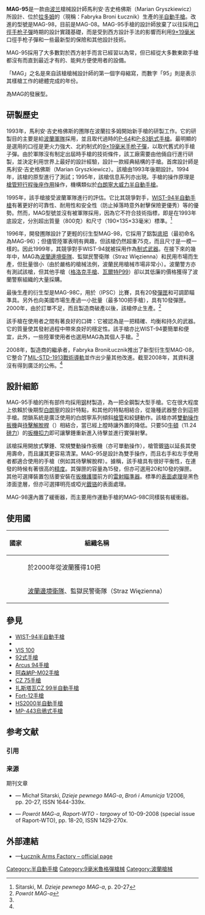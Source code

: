 {{noteTA
|G1=軍事
|G2=長度單位
|G3=Firearms
}}
{{Infobox Weapon
|name= {{Lang|en|MAG-95}}
|image= [[File:MAG08_PICT0026.jpg|150px]][[File:MAG-08_PICT0025.jpg|150px]]
|image_size= 
|caption= MAG-08
|origin= {{flagcountry|Poland}}
|type= [[半自动手枪|半自动手枪]]
<!-- Type selection -->
|is_ranged= yes
|is_bladed= 
|is_explosive= 
|is_artillery= 
|is_vehicle= 
|is_missile= 
|is_UK= 
<!-- Service history -->
|service= 
|used_by= 參見[[#使用國|使用國]]
|wars= 
<!-- Production history -->
|designer= 馬利安·吉史格佛斯（Marian Gryszkiewicz）
|design_date= 1993—1994年
|manufacturer= {{Link-en|阿切爾武器工廠|FB "Łucznik" Radom}}
|unit_cost= 
|production_date= 1995—2000年
|number= 
|variants= <div class="NavFrame collapsed" style="color: black; background-color: #FFFFFF; margin: 0 auto; padding: 0 10px; text-align: left;"><div class="NavHead" style="background-color: #FFFFFF; margin: 0 auto; padding: 0 10px; font-weight:normal;"></div><div class="NavContent" style="background-color: #FFFFFF; margin: 0 auto; padding: 0 10px;">
* MAG-98
* MAG-98C
* MAG-08
</div>
</div>
<!-- General specifications -->
|spec_label= 
|weight= <div class="NavFrame collapsed" style="color: black; background-color: #FFFFFF; margin: 0 auto; padding: 0 10px; text-align: left;"><div class="NavHead" style="background-color: #FFFFFF; margin: 0 auto; padding: 0 10px; font-weight:normal;">空槍：</div><div class="NavContent" style="background-color: #FFFFFF; margin: 0 auto; padding: 0 10px;">
* MAG-95：1,230[[克|克]]（43.39[[盎司|盎司]]，2.71[[磅|磅]]）
* MAG-98：1,055克（37.21盎司，2.33磅）
* MAG-98C：1,055克（37.21盎司，2.33磅）
</div>
</div>
|length= MAG-95、MAG-98、MAG-98C：200[[毫米|毫米]]（8.1[[英寸|英寸]]）
|part_length= 115毫米（4.5英吋）
|width= 35毫米（1.4英吋）
|height= 140毫米（5.5英吋）
|diameter= 
|crew= 
<!-- Ranged weapon specifications -->
|cartridge= [[9×19mm魯格彈|9×19毫米鲁格彈]]
|caliber= 9.02毫米（.357英吋）
|barrels= 1根，[[钢|钢]]製，標準[[膛線|膛線]]纏距為1：10，膛線6條，右旋，無[[槍口|槍口]]裝置
|action= <div class="NavFrame collapsed" style="color: black; background-color: #FFFFFF; margin: 0 auto; padding: 0 10px; text-align: left;"><div class="NavHead" style="background-color: #FFFFFF; margin: 0 auto; padding: 0 10px; font-weight:normal;"></div><div class="NavContent" style="background-color: #FFFFFF; margin: 0 auto; padding: 0 10px;">
* [[後座作用|槍管短行程後座作用]]
* [[扳机#双动/单动式|單／雙動]]
</div>
</div>
|mode= {{Link-en|半自動槍械|Semi-automatic firearm|半自動}}
|rate= 
|velocity= 356[[米每秒|米／秒]]（1,167.98[[英尺每秒|英尺／秒]]）
|energy= 505[[焦耳|焦耳]]（372.488[[英尺·磅|英尺·磅]]）
|range= 25[[米_(单位)|公尺]]（27.34[[码|码]]，82.02[[英尺|英尺]]）
|max_range= 
|feed= <div class="NavFrame collapsed" style="color: black; background-color: #FFFFFF; margin: 0 auto; padding: 0 10px; text-align: left;"><div class="NavHead" style="background-color: #FFFFFF; margin: 0 auto; padding: 0 10px; font-weight:normal;"></div><div class="NavContent" style="background-color: #FFFFFF; margin: 0 auto; padding: 0 10px;">
* MAG-95：15發可拆卸式[[彈匣|彈匣]]
* MAG-98：15發可拆卸式彈匣
* MAG-98C：10、15、20發可拆卸式彈匣
* MAG-08：15、18發可拆卸式彈匣
</div>
</div>
|sights= [[機械瞄具|機械瞄具]]：固定缺口式[[照門|照門]]及片狀[[照準器|準星]]（三点式，連[[熒|熒]]光點以便夜間瞄準）<br />
<div class="NavFrame collapsed" style="color: black; background-color: #FFFFFF; margin: 0 auto; padding: 0 10px; text-align: left;"><div class="NavHead" style="background-color: #FFFFFF; margin: 0 auto; padding: 0 10px; font-weight:normal;">[[瞄準基線|瞄準基線]]：</div><div class="NavContent" style="background-color: #FFFFFF; margin: 0 auto; padding: 0 10px;">
* MAG-95：143毫米（5.62英吋）
* MAG-98：143毫米（5.62英吋）
* MAG-98C：160毫米（6.30英吋）
</div>
</div>
<!-- 火炮規格 -->
|breech= 
|recoil= 
|carriage= 
|elevation= 
|traverse= 
<!-- 刃器規格 --> 
|blade_type= 
|hilt_type= 
|sheath_type= 
|head_type= 
|haft_type= 
<!-- 爆炸物內填炸藥規格 --> 
|filling= 
|filling_weight= 
|detonation= 
|yield= 
<!-- 車輛/飛彈 規格 -->
|armour= 
|primary_armament= 
|secondary_arament= 
|engine= 
|engine_power= 
|transmission= 
|payload_capacity= 
|fuel_capacity= 
|pw_ratio= 
|suspension= 
|clearance= 
|vehicle_range= 
|speed= 
|guidance= 
|steering= 
<!-- missiles only -->
|wingspan= 
|propellant= 
|ceiling= 
|altitude= 
|depth= 
|boost= 
|accuracy= 
|launch_platform= 
|transport= 
}}

'''MAG-95'''是一款由[[波兰|波兰]]槍械設計師馬利安·吉史格佛斯（Marian Gryszkiewicz）所設計、位於[[拉多姆|拉多姆]]的{{Link-en|阿切爾武器工廠|FB "Łucznik" Radom}}（現稱：Fabryka Broni Łucznik）生產的[[半自動手槍|半自動手槍]]。改進的型號是MAG-98，目前是MAG-08。MAG-95手槍的設計師放棄了以往採用{{Link-en|9×18mm馬卡羅夫|9×18mm Makarov|9×18毫米馬卡羅夫}}[[口徑|口徑]][[手枪|手枪]][[子彈|子彈]]時期的設計實踐基礎，而是受到西方設計手法的影響而利用[[9×19mm魯格彈|9×19毫米]]口徑手枪子彈和一些最新型的保險和其他設計技術。

MAG-95採用了大多數對於西方射手而言已經習以為常，但已經從大多數東歐手槍都沒有而直到最近才有的、能夠方便使用者的設備。

「MAG」之名是來自該槍槍械設計師的第一個字母縮寫，而數字「95」則是表示其樣槍工作的總體完成的年份。

{{Link-en|PR-15 Ragun半自動手槍|PR-15 Ragun}}為MAG的發展型。

== 研製歷史 ==
1993年，馬利安·吉史格佛斯的圑隊在波蘭拉多姆{{Link-en|阿切爾武器工廠|FB "Łucznik" Radom}}開始新手槍的研製工作。它的研製目的主要是給[[波蘭軍隊|波蘭軍隊]]採用，並且取代過時的[[P-64手槍|P-64]]和[[P-83釩式半自動手槍|P-83釩式手槍]]。最明顯的是選用的口徑是更火力強大、北約制式的[[9×19mm魯格彈|9×19毫米]][[手枪|手枪]][[子彈|子彈]]，以取代舊式的{{Link-en|9×18mm馬卡羅夫|9×18mm Makarov|9×18毫米馬卡羅夫}}手槍子彈。由於軍隊沒有制定出屆時手槍的技術條件，該工廠需要由他倆自行進行研製，並決定利用世界上最好的設計經驗，設計一款經典結構的手槍。首席設計師是馬利安·吉史格佛斯（Marian Gryszkiewicz）。該槍由1993年後期設計。1994年，該槍的原型進行了測試；1995年，該槍信息系列亦出現。手槍的操作原理是[[後座作用|槍管短行程後座作用]]操作，機構類似於[[白朗寧大威力半自動手槍|白朗寧大威力半自動手槍]]。

1995年，該手槍接受波蘭軍隊進行的評估。它比其競爭對手，[[WIST-94半自動手槍|WIST-94半自動手槍]]有著更好的可靠性、耐用性和安全性（防止掉落時意外射擊保險更優秀）等的優勢。然而，MAG型號並沒有被軍隊採用，因為它不符合技術指標，即是在1993年底設定，分別超出質量（800克）和尺寸（190×135×33毫米）標準。<ref name=bia>Sitarski, M. ''Dzieje pewnego MAG-a'', p. 20-27</ref>

1996年，開發圑隊設計了更輕的衍生型MAG-98，它採用了鋁製[[机匣|底把]]（最初命名為MAG-96）；但儘管陸軍表明有興趣，但該槍仍然超重75克，而且尺寸是一模一樣的。因此1999年，其競爭對手WIST-94就被採用作為[[制式手槍|制式武器]]。在接下來的幾年中，MAG為[[波蘭邊境衛隊|波蘭邊境衛隊]]、監獄民警衛隊（Straz Więzienna）和民用市場而生產，但批量很小（由於嚴格的槍械法例，波蘭民用槍械市場非常小）。波蘭警方亦有測試該槍，但其他手槍（[[格洛克|格洛克手槍]]、[[瓦爾特P99手槍|瓦爾特P99]]）卻以其低廉的價格獲得了波蘭警察組織的大量採購。

最後生產的衍生型是MAG-98C，用於{{Link-en|實戰射擊|International Practical Shooting Confederation}}（IPSC）比賽，具有20發[[彈匣|彈匣]]和可調節瞄準具。另外也向美國市場生產過一小批量（最多100把手槍），具有10發彈匣。2000年，由於訂單不足，而且製造商破產以後，該槍停止生產。<ref name=rap>''Powrót MAG-a''</ref>

該手槍在使用者之間有著良好的口碑：它被認為是一把精確、均衡和持久的武器。它的質量使其發射過程中帶來良好的穩定性。該手槍亦比WIST-94要簡單和便宜，此外，一些陸軍使用者也選用MAG為其個人手槍。<ref name=bia/>

2008年，{{Link-en|阿切爾武器工廠|FB "Łucznik" Radom}}製造商的繼承者，Fabryka BroniŁucznik推出了新型衍生型MAG-08，它整合了[[皮卡汀尼導軌|MIL-STD-1913戰術導軌]]並作出少量其他改進。截至2008年，其資料還沒有得到廣泛的公佈。<ref name=rap/>

== 設計細節 ==
MAG-95手槍的所有部件均採用[[钢|钢]]材製造，為一把全鋼製大型手槍。它在很大程度上依賴於後期型[[约翰·勃朗宁|白朗寧]]的設計特點，和其他的特點相結合，從幾種武器整合到這把手槍。閉鎖系統是廣泛使用的白朗寧系列傾斜[[槍管|槍管]]和絞鏈動作。該槍亦將[[扳機|雙動操作扳機]]與[[待擊解脫桿|待擊解脫桿]]（{{Lang-en|Decocking lever}}）相結合，當已經上膛時讓外置的{{Link-en|擊錘|Hammer (firearms)}}降低。只要50[[牛頓_(單位)|牛頓]]（11.24[[磅力|磅力]]）的[[扳機扣力|扳機扣力]]即可讓擊錘重新進入待擊並進行實彈射擊。

該槍採用開放式擊錘、常規雙動操作扳機（亦可單動操作），槍管鍍[[铬|铬]]以延長其使用壽命，而且讓其更容易清潔。MAG-95是設計為雙手操作，而且右手和左手使用者都適合使用的手槍（例如其待擊解脫桿）。據稱，該手槍具有很好平衡性，在連發的時候有著很高的[[测量精度|精度]]。其彈匣的容量為15發，但亦可選用20和10發的彈匣。其他可選擇裝置包括要安裝在[[扳機護環|扳機護環]]前方的[[雷射瞄準器|雷射瞄準器]]。標準的[[表面處理|表面處理]]是黑色{{Link-en|塗料光澤|Paint sheen|啞光}}漆面塗層，但亦可選擇明亮或啞光[[电鍍|鍍]][[铬|铬]]的表面處理。

MAG-98還內置了緩衝器，而主要用作運動手槍的MAG-98C同樣裝有緩衝器。

== 使用國 ==
{| border="1" cellpadding="4" cellspacing="0" style="margin: 1em 1em 1em 0; background: #f9f9f9; border: 1px #aaa solid; border-collapse: collapse; font-size: 95%;"
|-
! 國家
! 組織名稱
|-
| {{flagcountry|Lithuania}}
| 於2000年從波蘭獲得10把
|-
| {{flagcountry|Poland}}
| [[波蘭邊境衛隊|波蘭邊境衛隊]]、監獄民警衛隊（Straz Więzienna）
|}

== 參見 ==
* [[WIST-94半自動手槍|WIST-94半自動手槍]]
* {{Link-en|PR-15 Ragun半自動手槍|PR-15 Ragun}}
* [[VIS_100半自動手槍|VIS 100]]
* [[92式手槍|92式手槍]]
* [[Arcus_94手槍|Arcus 94手槍]]
* [[阿森納P-M02手槍|阿森納P-M02手槍]]
* [[CZ_75手槍|CZ 75手槍]]
* [[扎斯塔瓦CZ_99半自動手槍|扎斯塔瓦CZ 99半自動手槍]]
* [[Fort-12手槍|Fort-12手槍]]
* [[HS2000半自動手槍|HS2000半自動手槍]]
* [[MP-443烏鴉式手槍|MP-443烏鴉式手槍]]

== 参考文献 ==
=== 引用 ===
{{Reflist}}

=== 来源 ===
; 期刊文章
* {{pl icon}} — Michał Sitarski, ''Dzieje pewnego MAG-a'', ''Broń i Amunicja'' 1/2006, pp. 20-27, ISSN 1644-339x.
* {{pl icon}} — ''Powrót MAG-a'', ''Raport-WTO - targowy'' of 10-09-2008 (special issue of Raport-WTO), pp. 18-20, ISSN 1429-270x.

== 外部連結 ==
* {{pl icon}}—[https://web.archive.org/web/20160304071520/http://www.lucznik.com.pl/specjalna/mag95.html Łucznik Arms Factory – official page]

{{拉多姆阿切爾武器工廠槍械}}

[[Category:半自動手槍|Category:半自動手槍]]
[[Category:9毫米魯格彈槍械|Category:9毫米魯格彈槍械]]
[[Category:波蘭槍械|Category:波蘭槍械]]